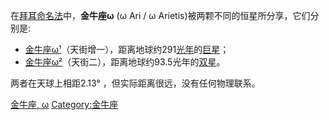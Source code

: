 在[[拜耳命名法|拜耳命名法]]中，'''金牛座ω''' (ω Ari / ω Arietis)被两颗不同的恒星所分享，它们分别是:

* [[金牛座ω¹|金牛座ω¹]]（天街增一），距离地球约291[[光年|光年]]的[[巨星|巨星]]；
* [[金牛座ω²|金牛座ω²]]（天街二），距离地球约93.5光年的[[双星|双星]]。

两者在天球上相距2.13° ，但实际距离很远，没有任何物理联系。

{{disambig}}

[[Category:拜耳天體|金牛座, ω]]
[[Category:金牛座|Category:金牛座]]